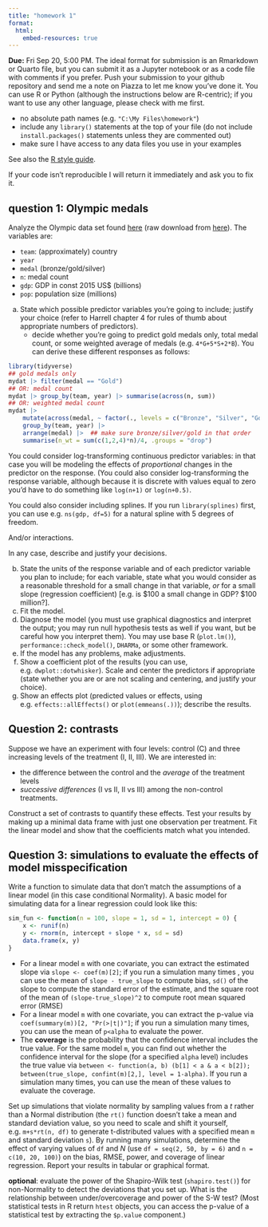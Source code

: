 ```yaml
---
title: "homework 1"
format:
  html:
    embed-resources: true
---
```


**Due:** Fri Sep 20, 5:00 PM. The ideal format for submission is an Rmarkdown or Quarto file, but you can submit it as a Jupyter notebook or as a code file with comments if you prefer. Push your submission to your github repository and send me a note on Piazza to let me know you've done it. You can use R or Python (although the instructions below are R-centric); if you want to use any other language, please check with me first.

* no absolute path names (e.g. `"C:\My Files\homework"`)
* include any `library()` statements at the top of your file (do not include `install.packages()` statements unless they are commented out)
* make sure I have access to any data files you use in your examples

See also the [R style guide](https://bbolker.github.io/stats720/R_style.html).

If your code isn't reproducible I will return it immediately and ask you to fix it.

## question 1: Olympic medals

Analyze the Olympic data set found [here](https://github.com/bbolker/stats720/blob/main/data/olymp1.csv) (raw download from [here](https://raw.githubusercontent.com/bbolker/stats720/main/data/olymp1.csv)).  The variables are:

- `team`: (approximately) country 
- `year`
- `medal` (bronze/gold/silver)
- `n`: medal count
- `gdp`: GDP in const 2015 US$ (billions)
- `pop`: population size (millions)

<!-- Pick a data set **for which you think you understand the predictors and response variables well enough to interpret the results in real-world terms**; for example, you might pick data predicting crime rates or housing prices or incomes, for which most people living in modern society have some intuition (e.g., "0.1 fewer murders per year per million people, per million dollars invested in crime prevention" could be judged to be a small effect).

Pick a data set that seems appropriate for linear regression (e.g., there is one continuous variable in the data set that can be sensibly chosen as the dependent/response variable).

Some places to look for interesting data: `?datasets` in base R; the `faraway` or `mlbench` package (although the latter has only a few continuous-response, regression-type data sets; more are about classification). (Faraway recommends the data sets `swiss` [response: `Fertility`]; `rock` [response: `perm`]; `mtcars` [response: `mpg`]; `attitude` [response: `rating`]; `prostate` [response: `lpsa`]; and `teengamb` [response: `gamble`]).

-->

a. State which possible predictor variables you're going to include; justify your choice (refer to Harrell chapter 4 for rules of thumb about appropriate numbers of predictors). 
   * decide whether you're going to predict gold medals only, total medal count, or some weighted average of medals (e.g. `4*G+5*S+2*B`). You can derive these different responses as follows:
   
```r
library(tidyverse)
## gold medals only
mydat |> filter(medal == "Gold")
## OR: medal count
mydat |> group_by(team, year) |> summarise(across(n, sum))
## OR: weighted medal count
mydat |> 
    mutate(across(medal, ~ factor(., levels = c("Bronze", "Silver", "Gold")))) |>
    group_by(team, year) |>
    arrange(medal) |>  ## make sure bronze/silver/gold in that order
    summarise(n_wt = sum(c(1,2,4)*n)/4, .groups = "drop")
```

You could consider log-transforming continuous predictor variables: in that case you will be modeling the effects of *proportional* changes in the predictor on the response. (You could also consider log-transforming the response variable, although because it is discrete with values equal to zero you'd have to do something like `log(n+1)` or `log(n+0.5)`.

You could also consider including splines. If you run `library(splines)` first, you can use e.g. `ns(gdp, df=5)` for a natural spline with 5 degrees of freedom.

And/or interactions.

In any case, describe and justify your decisions.

b. State the units of the response variable and of each predictor variable you plan to include; for each variable, state what you would consider as a reasonable threshold for a small change in that variable, *or* for a small slope (regression coefficient) [e.g. is $100 a small change in GDP? $100 million?].
c. Fit the model.
d. Diagnose the model (you must use graphical diagnostics and interpret the output; you may run null hypothesis tests as well if you want, but be careful how you interpret them). You may use base R (`plot.lm()`), `performance::check_model()`, `DHARMa`, or some other framework.
e. If the model has any problems, make adjustments.
f. Show a coefficient plot of the results (you can use, e.g. `dwplot::dotwhisker`). Scale and center the predictors if appropriate (state whether you are or are not scaling and centering, and justify your choice).  
g. Show an effects plot (predicted values or effects, using e.g. `effects::allEffects()` or `plot(emmeans(.))`); describe the results.

## Question 2: contrasts

Suppose we have an experiment with four levels: control (C) and three increasing levels of the treatment (I, II, III).  We are interested in:

* the difference between the control and the *average* of the treatment levels
* *successive differences* (I vs II, II vs III) among the non-control treatments.

Construct a set of contrasts to quantify these effects. Test your results by making up a minimal data frame with just one observation per treatment. Fit the linear model and show that the coefficients match what you intended.

## Question 3: simulations to evaluate the effects of model misspecification

Write a function to simulate data that don't match the assumptions of a linear model (in this case conditional Normality). A basic model for simulating data for a linear regression could look like this:

```r
sim_fun <- function(n = 100, slope = 1, sd = 1, intercept = 0) {
    x <- runif(n)
    y <- rnorm(n, intercept + slope * x, sd = sd)
    data.frame(x, y)
}
```

* For a linear model `m` with one covariate, you can extract the estimated slope via `slope <- coef(m)[2]`; if you run a simulation many times , you can use the mean of `slope - true_slope` to compute bias, `sd()` of the slope to compute the standard error of the estimate, and the square root of the mean of `(slope-true_slope)^2` to compute root mean squared error (RMSE)
* For a linear model `m` with one covariate, you can extract the p-value via `coef(summary(m))[2, "Pr(>|t|)"]`; if you run a simulation many times, you can use the mean of `p<alpha` to evaluate the power.
* The **coverage** is the probability that the confidence interval includes the true value.  For the same model `m`, you can find out whether the confidence interval for the slope (for a specified `alpha` level) includes the true value via `between <- function(a, b) (b[1] < a & a < b[2]); between(true_slope, confint(m)[2,], level = 1-alpha)`. If you run a simulation many times, you can use the mean of these values to evaluate the coverage.

Set up simulations that violate normality by sampling values from a $t$ rather than a Normal distribution (the `rt()` function doesn't take a mean and standard deviation value, so you need to scale and shift it yourself, e.g. `m+s*rt(n, df)` to generate t-distributed values with a specified mean `m` and standard deviation `s`). By running many simulations, determine the effect of varying values of `df` and $N$ (use `df = seq(2, 50, by = 6)` and `n = c(10, 20, 100)`) on the bias, RMSE, power, and coverage of linear regression. Report your results in tabular or graphical format.

**optional**: evaluate the power of the Shapiro-Wilk test (`shapiro.test()`) for non-Normality to detect the deviations that you set up. What is the relationship between under/overcoverage and power of the S-W test? (Most statistical tests in R return `htest` objects, you can access the p-value of a statistical test by extracting the `$p.value` component.) 
